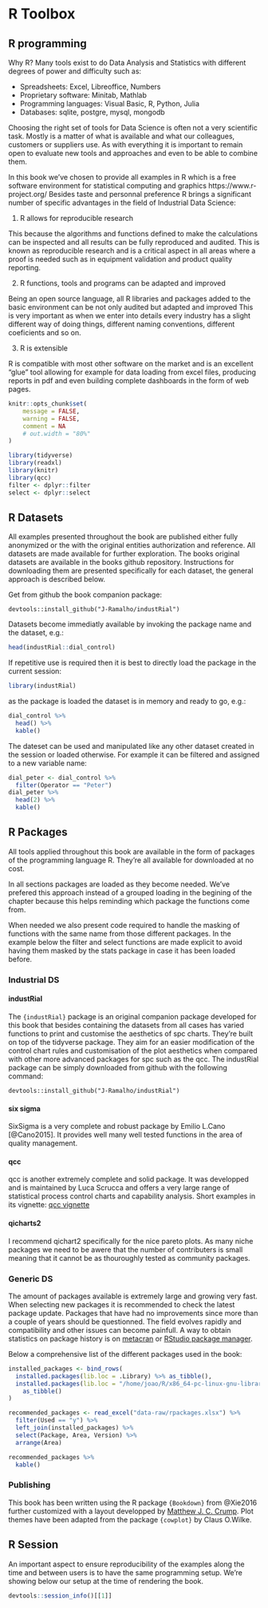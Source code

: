 # R Toolbox

## R programming

Why R? Many tools exist to do Data Analysis and Statistics with different degrees of power and difficulty such as:

* Spreadsheets: Excel, Libreoffice, Numbers
* Proprietary software: Minitab, Mathlab
* Programming languages: Visual Basic, R, Python, Julia
* Databases: sqlite, postgre, mysql, mongodb

Choosing the right set of tools for Data Science is often not a very scientific task. Mostly is a matter of what is available and what our colleagues, customers or suppliers use. As with everything it is important to remain open to evaluate new tools and approaches and even to be able to combine them.

In this book we've chosen to provide all examples in R which is a free software environment for statistical computing and graphics https://www.r-project.org/
Besides taste and personnal preference R brings a significant number of specific advantages in the field of Industrial Data Science:

1. R allows for reproducible research

This because the algorithms and functions defined to make the calculations can be inspected and all results can be fully reproduced and audited. This is known as reproducible research and is a critical aspect in all areas where a proof is needed such as in equipment validation and product quality reporting.

2. R functions, tools and programs can be adapted and improved

Being an open source language, all R libraries and packages added to the basic environment can be not only audited but adapted and improved This is very important as when we enter into details every industry has a slight different way of doing things, different naming conventions, different coeficients and so on.

3. R is extensible

R is compatible with most other software on the market and is an excellent "glue" tool allowing for example for data loading from excel files, producing reports in pdf and even building complete dashboards in the form of web pages. 

```r
knitr::opts_chunk$set(
	message = FALSE,
	warning = FALSE,
	comment = NA
	# out.width = "80%"
)
```

```r
library(tidyverse)
library(readxl)
library(knitr)
library(qcc)
filter <- dplyr::filter
select <- dplyr::select
```

## R Datasets

All examples presented throughout the book are published either fully anonymized or the with the original entities authorization and reference. All datasets are made available for further exploration. The books original datasets are available in the books github repository. Instructions for downloading them are presented specifically for each dataset, the general approach is described below.

Get from github the book companion package:

```
devtools::install_github("J-Ramalho/industRial")
```

Datasets become immediatly available by invoking the package name and the dataset, e.g.:

```r
head(industRial::dial_control)
```

If repetitive use is required then it is best to directly load the package in the current session:

```r
library(industRial)
```

as the package is loaded the dataset is in memory and ready to go, e.g.:

```r
dial_control %>%
  head() %>%
  kable()
```

The dateset can be used and manipulated like any other dataset created in the session or loaded otherwise. For example it can be filtered and assigned to a new variable name:

```r
dial_peter <- dial_control %>%
  filter(Operator == "Peter") 
dial_peter %>%
  head(2) %>%
  kable()
```

## R Packages

All tools applied throughout this book are available in the form of packages of the programming language R. They're all available for downloaded at no cost.

In all sections packages are loaded as they become needed. We've prefered this approach instead of a grouped loading in the begining of the chapter because this helps reminding which package the functions come from. 

When needed we also present code required to handle the masking of functions with the same name from those different packages. In the example below the filter and select functions are made explicit to avoid having them masked by the stats package in case it has been loaded before.

### Industrial DS

#### industRial

The `{industRial}` package is an original companion package developed for this book that besides containing the datasets from all cases has varied functions to print and customise the aesthetics of spc charts. They're built on top of the tidyverse package. They aim for an easier modification of the control chart rules and customisation of the plot aesthetics when compared with other more advanced packages for spc such as the qcc. The industRial package can be simply downloaded from github with the following command:

```{}
devtools::install_github("J-Ramalho/industRial")
```

#### six sigma

SixSigma is a very complete and robust package by Emilio L.Cano [@Cano2015]. It provides well many well tested functions in the area of quality management.

#### qcc

qcc is another extremely complete and solid package. It was developped and is maintained by Luca Scrucca and offers a very large range of statistical process control charts and capability analysis. Short examples in its vignette: [qcc vignette](https://luca-scr.github.io/qcc/articles/qcc.html)

#### qicharts2

I recommend qichart2 specifically for the nice pareto plots. As many niche packages we need to be awere that the number of contributers is small meaning that it cannot be as thouroughly tested as community packages.

### Generic DS

The amount of packages available is extremely large and growing very fast. When selecting new packages it is recommended to check the latest package update. Packages that have had no improvements since more than a couple of years should be questionned. The field evolves rapidly and compatibility and other issues can become painfull. A way to obtain statistics on package history is on [metacran](https://www.r-pkg.org/) or [RStudio package manager](https://packagemanager.rstudio.com/). 

Below a comprehensive list of the different packages used in the book:

```r
installed_packages <- bind_rows(
  installed.packages(lib.loc = .Library) %>% as_tibble(),
  installed.packages(lib.loc = "/home/joao/R/x86_64-pc-linux-gnu-library/4.0/") %>% 
    as_tibble()
)

recommended_packages <- read_excel("data-raw/rpackages.xlsx") %>%
  filter(Used == "y") %>%
  left_join(installed_packages) %>%
  select(Package, Area, Version) %>%
  arrange(Area)

recommended_packages %>%
  kable()
```

### Publishing

This book has been written using the R package `{Bookdown}` from @Xie2016 further customized with a layout developped by [Matthew J. C. Crump](https://community.rstudio.com/t/bookdown-contest-submission-gitbook-style-tufte-style-for-web-book/11666). Plot themes have been adapted from the package `{cowplot}` by Claus O.Wilke.

## R Session

An important aspect to ensure reproducibility of the examples along the time and between users is to have the same programming setup. We're showing below our setup at the time of rendering the book. 

```r
devtools::session_info()[[1]]
```




